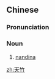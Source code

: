 ==Chinese==
{{zh-forms}}

===Pronunciation===
{{zh-pron
|m=tiānzhú
|mn=thian-tek/thian-tiok
|cat=n
}}

===Noun===
{{zh-noun}}

# [[nandina]]

[[zh:天竹]]